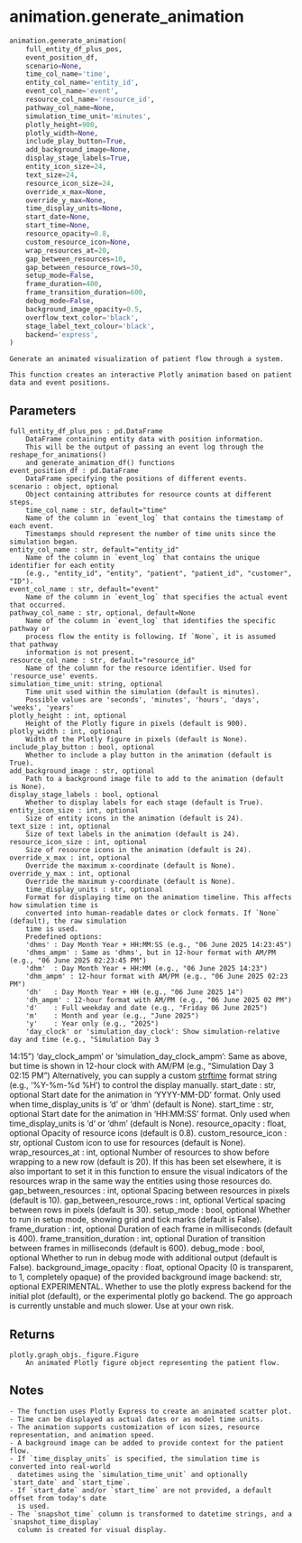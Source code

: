 # animation.generate_animation { #vidigi.animation.generate_animation }

```python
animation.generate_animation(
    full_entity_df_plus_pos,
    event_position_df,
    scenario=None,
    time_col_name='time',
    entity_col_name='entity_id',
    event_col_name='event',
    resource_col_name='resource_id',
    pathway_col_name=None,
    simulation_time_unit='minutes',
    plotly_height=900,
    plotly_width=None,
    include_play_button=True,
    add_background_image=None,
    display_stage_labels=True,
    entity_icon_size=24,
    text_size=24,
    resource_icon_size=24,
    override_x_max=None,
    override_y_max=None,
    time_display_units=None,
    start_date=None,
    start_time=None,
    resource_opacity=0.8,
    custom_resource_icon=None,
    wrap_resources_at=20,
    gap_between_resources=10,
    gap_between_resource_rows=30,
    setup_mode=False,
    frame_duration=400,
    frame_transition_duration=600,
    debug_mode=False,
    background_image_opacity=0.5,
    overflow_text_color='black',
    stage_label_text_colour='black',
    backend='express',
)
```

    Generate an animated visualization of patient flow through a system.

    This function creates an interactive Plotly animation based on patient data and event positions.

##     Parameters {.doc-section .doc-section-----parameters}

    full_entity_df_plus_pos : pd.DataFrame
        DataFrame containing entity data with position information.
        This will be the output of passing an event log through the reshape_for_animations()
        and generate_animation_df() functions
    event_position_df : pd.DataFrame
        DataFrame specifying the positions of different events.
    scenario : object, optional
        Object containing attributes for resource counts at different steps.
        time_col_name : str, default="time"
        Name of the column in `event_log` that contains the timestamp of each event.
        Timestamps should represent the number of time units since the simulation began.
    entity_col_name : str, default="entity_id"
        Name of the column in `event_log` that contains the unique identifier for each entity
        (e.g., "entity_id", "entity", "patient", "patient_id", "customer", "ID").
    event_col_name : str, default="event"
        Name of the column in `event_log` that specifies the actual event that occurred.
    pathway_col_name : str, optional, default=None
        Name of the column in `event_log` that identifies the specific pathway or
        process flow the entity is following. If `None`, it is assumed that pathway
        information is not present.
    resource_col_name : str, default="resource_id"
        Name of the column for the resource identifier. Used for 'resource_use' events.
    simulation_time_unit: string, optional
        Time unit used within the simulation (default is minutes).
        Possible values are 'seconds', 'minutes', 'hours', 'days', 'weeks', 'years'
    plotly_height : int, optional
        Height of the Plotly figure in pixels (default is 900).
    plotly_width : int, optional
        Width of the Plotly figure in pixels (default is None).
    include_play_button : bool, optional
        Whether to include a play button in the animation (default is True).
    add_background_image : str, optional
        Path to a background image file to add to the animation (default is None).
    display_stage_labels : bool, optional
        Whether to display labels for each stage (default is True).
    entity_icon_size : int, optional
        Size of entity icons in the animation (default is 24).
    text_size : int, optional
        Size of text labels in the animation (default is 24).
    resource_icon_size : int, optional
        Size of resource icons in the animation (default is 24).
    override_x_max : int, optional
        Override the maximum x-coordinate (default is None).
    override_y_max : int, optional
        Override the maximum y-coordinate (default is None).
        time_display_units : str, optional
        Format for displaying time on the animation timeline. This affects how simulation time is
        converted into human-readable dates or clock formats. If `None` (default), the raw simulation
        time is used.
        Predefined options:
        'dhms' : Day Month Year + HH:MM:SS (e.g., "06 June 2025 14:23:45")
        'dhms_ampm' : Same as 'dhms', but in 12-hour format with AM/PM (e.g., "06 June 2025 02:23:45 PM")
        'dhm'  : Day Month Year + HH:MM (e.g., "06 June 2025 14:23")
        'dhm_ampm' : 12-hour format with AM/PM (e.g., "06 June 2025 02:23 PM")
        'dh'   : Day Month Year + HH (e.g., "06 June 2025 14")
        'dh_ampm' : 12-hour format with AM/PM (e.g., "06 June 2025 02 PM")
        'd'    : Full weekday and date (e.g., "Friday 06 June 2025")
        'm'    : Month and year (e.g., "June 2025")
        'y'    : Year only (e.g., "2025")
        'day_clock' or 'simulation_day_clock': Show simulation-relative day and time (e.g., "Simulation Day 3
14:15")
        'day_clock_ampm' or 'simulation_day_clock_ampm': Same as above, but time is shown in 12-hour clock with AM/PM (e.g., "Simulation Day 3
02:15 PM")
        Alternatively, you can supply a custom [strftime](https://strftime.org/) format string
        (e.g., '%Y-%m-%d %H') to control the display manually.
    start_date : str, optional
        Start date for the animation in 'YYYY-MM-DD' format. Only used when time_display_units is 'd' or 'dhm' (default is None).
    start_time : str, optional
        Start date for the animation in 'HH:MM:SS' format. Only used when time_display_units is 'd' or 'dhm' (default is None).
    resource_opacity : float, optional
        Opacity of resource icons (default is 0.8).
    custom_resource_icon : str, optional
        Custom icon to use for resources (default is None).
    wrap_resources_at : int, optional
        Number of resources to show before wrapping to a new row (default is 20).
        If this has been set elsewhere, it is also important to set it in this function to ensure
        the visual indicators of the resources wrap in the same way the entities using those
        resources do.
    gap_between_resources : int, optional
        Spacing between resources in pixels (default is 10).
    gap_between_resource_rows : int, optional
        Vertical spacing between rows in pixels (default is 30).
    setup_mode : bool, optional
        Whether to run in setup mode, showing grid and tick marks (default is False).
    frame_duration : int, optional
        Duration of each frame in milliseconds (default is 400).
    frame_transition_duration : int, optional
        Duration of transition between frames in milliseconds (default is 600).
    debug_mode : bool, optional
        Whether to run in debug mode with additional output (default is False).
    background_image_opacity : float, optional
        Opacity (0 is transparent, to 1, completely opaque) of the provided background image
    backend: str, optional
        EXPERIMENTAL. Whether to use the plotly express backend for the initial plot (default),
        or the experimental plotly go backend. The go approach is currently unstable and much slower.
        Use at your own risk.

##     Returns {.doc-section .doc-section-----returns}

    plotly.graph_objs._figure.Figure
        An animated Plotly figure object representing the patient flow.

##     Notes {.doc-section .doc-section-----notes}

    - The function uses Plotly Express to create an animated scatter plot.
    - Time can be displayed as actual dates or as model time units.
    - The animation supports customization of icon sizes, resource representation, and animation speed.
    - A background image can be added to provide context for the patient flow.
    - If `time_display_units` is specified, the simulation time is converted into real-world
      datetimes using the `simulation_time_unit` and optionally `start_date` and `start_time`.
    - If `start_date` and/or `start_time` are not provided, a default offset from today's date
      is used.
    - The `snapshot_time` column is transformed to datetime strings, and a `snapshot_time_display`
      column is created for visual display.